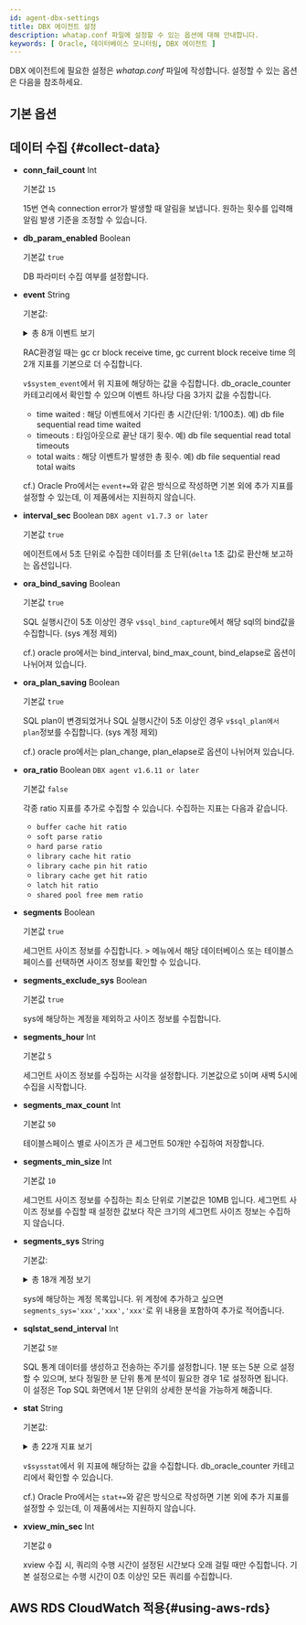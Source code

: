 ```yaml
---
id: agent-dbx-settings
title: DBX 에이전트 설정
description: whatap.conf 파일에 설정할 수 있는 옵션에 대해 안내합니다.
keywords: [ Oracle, 데이터베이스 모니터링, DBX 에이전트 ]
---
```



<V2Note product="Oracle" />

DBX 에이전트에 필요한 설정은 *whatap.conf* 파일에 작성합니다. 설정할 수 있는 옵션은 다음을 참조하세요.

## 기본 옵션


<Dbagentdbxbasicoption />


## 데이터 수집 {#collect-data}

* **conn_fail_count** <span class='type'>Int</span>

  기본값 `15`

  15번 연속 connection error가 발생할 때 알림을 보냅니다. 원하는 횟수를 입력해 알림 발생 기준을 조정할 수 있습니다.

* **db_param_enabled** <span class='type'>Boolean</span>

  기본값 `true`

  DB 파라미터 수집 여부를 설정합니다.

* **event** <span class='type'>String</span>

  기본값: 

  <details>
  
    <summary>총 8개 이벤트 보기</summary>

    `db file scattered read`, `db file sequential read`, `direct path read`, `direct path write`,  
    `enq: TX - row lock contention`, `latch free`, `library cache lock`, `library cache pin`
  
  </details>

  RAC환경일 때는 gc cr block receive time, gc current block receive time 의 2개 지표를 기본으로 더 수집합니다.

  `v$system_event`에서 위 지표에 해당하는 값을 수집합니다. db_oracle_counter 카테고리에서 확인할 수 있으며 이벤트 하나당 다음 3가지 값을 수집합니다.

    * time waited : 해당 이벤트에서 기다린 총 시간(단위: 1/100초). 예) db file sequential read time waited
    * timeouts : 타임아웃으로 끝난 대기 횟수. 예) db file sequential read total timeouts
    * total waits : 해당 이벤트가 발생한 총 횟수. 예) db file sequential read total waits

  cf.) Oracle Pro에서는 `event+=`와 같은 방식으로 작성하면 기본 외에 추가 지표를 설정할 수 있는데, 이 제품에서는 지원하지 않습니다.

* **interval_sec** <span class='type'>Boolean</span> <code class="my">DBX agent v1.7.3 or later</code>

  기본값 `true`

  에이전트에서 5초 단위로 수집한 데이터를 초 단위(`delta` 1초 값)로 환산해 보고하는 옵션입니다.

* **ora_bind_saving** <span class='type'>Boolean</span>

  기본값 `true`

  SQL 실행시간이 5초 이상인 경우 `v$sql_bind_capture`에서 해당 sql의 bind값을 수집합니다. (sys 계정 제외)

  cf.) oracle pro에서는 bind_interval, bind_max_count, bind_elapse로 옵션이 나뉘어져 있습니다.

* **ora_plan_saving** <span class='type'>Boolean</span>

  기본값 `true`

  SQL plan이 변경되었거나 SQL 실행시간이 5초 이상인 경우 `v$sql_plan에서 plan`정보를 수집합니다. (sys 계정 제외)
  
  cf.) oracle pro에서는 plan_change, plan_elapse로 옵션이 나뉘어져 있습니다.

* **ora_ratio** <span class='type'>Boolean</span> <code class="my">DBX agent v1.6.11 or later</code>

  기본값 `false`
  
  각종 ratio 지표를 추가로 수집할 수 있습니다. 수집하는 지표는 다음과 같습니다.

  * `buffer cache hit ratio`
  * `soft parse ratio`
  * `hard parse ratio`
  * `library cache hit ratio`
  * `library cache pin hit ratio`
  * `library cache get hit ratio`
  * `latch hit ratio`
  * `shared pool free mem ratio`

* **segments** <span class='type'>Boolean</span>

  기본값 `true`

  세그먼트 사이즈 정보를 수집합니다. <Cmdname sid="side_reportStat" className="uitext" /> &gt; <Cmdname sid="side_tableSpace" className="uitext" /> 메뉴에서 해당 데이터베이스 또는 테이블스페이스를 선택하면 사이즈 정보를 확인할 수 있습니다.

* **segments_exclude_sys** <span class='type'>Boolean</span>

  기본값 `true`

  sys에 해당하는 계정을 제외하고 사이즈 정보를 수집합니다.

* **segments_hour** <span class='type'>Int</span>

  기본값 `5`

  세그먼트 사이즈 정보를 수집하는 시각을 설정합니다. 기본값으로 `5`이며 새벽 5시에 수집을 시작합니다.

* **segments_max_count** <span class='type'>Int</span>

  기본값 `50`

  테이블스페이스 별로 사이즈가 큰 세그먼트 50개만 수집하여 저장합니다.

* **segments_min_size** <span class='type'>Int</span>

  기본값 `10`

  세그먼트 사이즈 정보를 수집하는 최소 단위로 기본값은 10MB 입니다. 세그먼트 사이즈 정보를 수집할 때 설정한 값보다 작은 크기의 세그먼트 사이즈 정보는 수집하지 않습니다.

* **segments_sys** <span class='type'>String</span>

  기본값: 
  
  <details>
    <summary>총 18개 계정 보기</summary>

    `SYS`, `OUTLN`, `SYSTEM`, `AUDSYS`, `DBSNMP`, `GSMADMIN_INTERNAL`,  
    `XDB`, `WMSYS`, `OJVMSYS`, `CTXSYS`, `ORDSYS`, `ORDDATA`,  
    `MDSYS`, `LBACSYS`, `DVSYS`, `DBSFWUSER`, `APPQOSSYS`, `OLAPSYS`  

  </details>

  sys에 해당하는 계정 목록입니다. 위 계정에 추가하고 싶으면 `segments_sys='xxx','xxx','xxx'`로 위 내용을 포함하여 추가로 적어줍니다.

* **sqlstat_send_interval** <span class='type'>Int</span>

  기본값 `5분`

  SQL 통계 데이터를 생성하고 전송하는 주기를 설정합니다.
  1분 또는 5분 으로 설정할 수 있으며, 보다 정밀한 분 단위 통계 분석이 필요한 경우 1로 설정하면 됩니다.
  이 설정은 Top SQL 화면에서 1분 단위의 상세한 분석을 가능하게 해줍니다.

* **stat** <span class='type'>String</span>

  기본값: 

  <details>

    <summary>총 22개 지표 보기</summary>

    `consistent gets`, `cpu used by this session`, `db block changes`, `db block gets`, `db time`,  
    `data blocks consistent reads - undo records applied`, `enqueue waits`, `execute count`,  
    `logons current`, `opened cursors current`, `parse count (hard)`, `parse count (total)`,  
    `physical reads`, `physical writes`, `redo entries`, `rollback changes - undo records applied`,  
    `session logical reads`, `sorts (disk)`, `sorts (memory)`, `transaction tables consistent reads - undo records applied`,
    `user commits`, `user rollbacks`
  
  </details>

  `v$sysstat`에서 위 지표에 해당하는 값을 수집합니다. db_oracle_counter 카테고리에서 확인할 수 있습니다.

  cf.) Oracle Pro에서는 `stat+=`와 같은 방식으로 작성하면 기본 외에 추가 지표를 설정할 수 있는데, 이 제품에서는 지원하지 않습니다.

* **xview_min_sec** <span class='type'>Int</span>

  기본값 `0`

  xview 수집 시, 쿼리의 수행 시간이 설정된 시간보다 오래 걸릴 때만 수집합니다. 기본 설정으로는 수행 시간이 0초 이상인 모든 쿼리를 수집합니다.

## AWS RDS CloudWatch 적용{#using-aws-rds}

<AWSRDSdesc name='db_oracle_counter' />


<Dbagentaws />


<Dbaes256encrypt />  


<Dbsettingagentnamedetails level={2} agentType="DBX" />